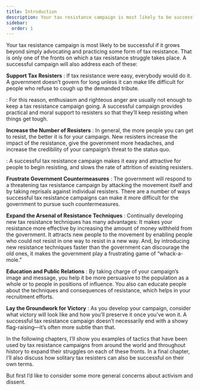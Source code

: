 ```yaml
---
title: Introduction
description: Your tax resistance campaign is most likely to be successful if it operates on mutliple fronts simultaneously.
sidebar:
  order: 1
---
```

Your tax resistance campaign is most likely to be successful if it grows beyond simply advocating and practicing some form of tax resistance.
That is only one of the fronts on which a tax resistance struggle takes place.
A successful campaign will also address each of these:

**Support Tax Resisters**
: If tax resistance were easy, everybody would do it.
  A government doesn’t govern for long unless it can make life difficult for people who refuse to cough up the demanded tribute.

: For this reason, enthusiasm and righteous anger are usually not enough to keep a tax resistance campaign going.
  A successful campaign provides practical and moral support to resisters so that they’ll keep resisting when things get tough.

**Increase the Number of Resisters**
: In general, the more people you can get to resist, the better it is for your campaign.
  New resisters increase the impact of the resistance, give the government more headaches, and increase the credibility of your campaign’s threat to the status quo.

: A successful tax resistance campaign makes it easy and attractive for people to begin resisting, and slows the rate of attrition of existing resisters.

**Frustrate Government Countermeasures**
: The government will respond to a threatening tax resistance campaign by attacking the movement itself and by taking reprisals against individual resisters.
  There are a number of ways successful tax resistance campaigns can make it more difficult for the government to pursue such countermeasures.

**Expand the Arsenal of Resistance Techniques**
: Continually developing new tax resistance techniques has many advantages:
  It makes your resistance more effective by increasing the amount of money withheld from the government.
  It attracts new people to the movement by enabling people who could not resist in one way to resist in a new way.
  And, by introducing new resistance techniques faster than the government can discourage the old ones, it makes the government play a frustrating game of “whack-a-mole.”

**Education and Public Relations**
: By taking charge of your campaign’s image and message, you help it be more persuasive to the population as a whole or to people in positions of influence.
  You also can educate people about the techniques and consequences of resistance, which helps in your recruitment efforts.

**Lay the Groundwork for Victory**
: As you develop your campaign, consider what victory will look like and how you’ll preserve it once you’ve won it.
  A successful tax resistance campaign doesn’t necessarily end with a showy flag-raising—it’s often more subtle than that.

In the following chapters, I’ll show you examples of tactics that have been used by tax resistance campaigns from around the world and throughout history to expand their struggles on each of these fronts.
In a final chapter, I’ll also discuss how solitary tax resisters can also be successful on their own terms.

But first I’d like to consider some more general concerns about activism and dissent.
